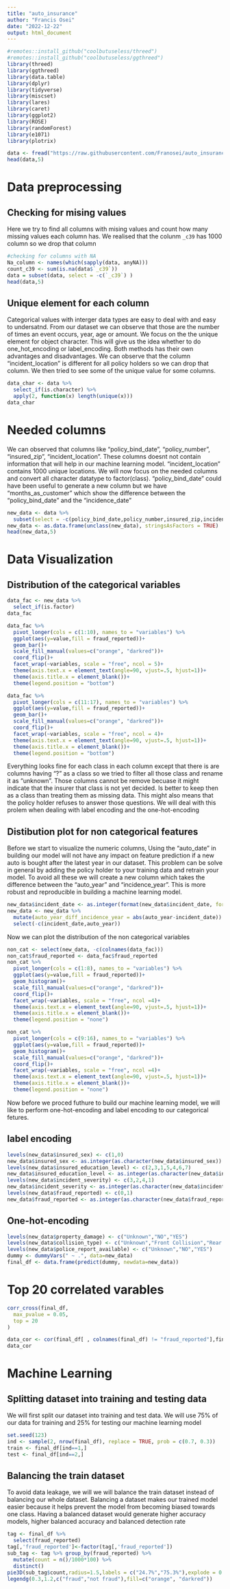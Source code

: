 ```yaml
---
title: "auto_insurance"
author: "Francis Osei"
date: "2022-12-22"
output: html_document
---
```


```r
#remotes::install_github("coolbutuseless/threed")
#remotes::install_github("coolbutuseless/ggthreed")
library(threed)
library(ggthreed)
library(data.table)
library(dplyr)
library(tidyverse)
library(miscset)
library(lares)
library(caret)
library(ggplot2)
library(ROSE)
library(randomForest)
library(e1071)
library(plotrix)
```

```r
data <- fread("https://raw.githubusercontent.com/Franosei/auto_insurance_fraud_detection/main/insurance_claims.csv")
head(data,5)
```
# Data preprocessing
## Checking for mising values
Here we try to find all columns with mising values and count how many missing values each column has. We realised that the colunm `_c39` has 1000 column so we drop that column


```r
#checking for columns with NA
Na_column <- names(which(sapply(data, anyNA)))
count_c39 <- sum(is.na(data$`_c39`))
data = subset(data, select = -c(`_c39`) )
head(data,5)
```

## Unique element for each column

Categorical values with interger data types are easy to deal with and easy to undersatnd. From our dataset we can observe that those are the number of times an event occurs, year, age or amount. 
We focus on the the unique element for object character. This will give us the idea whether to do one_hot_encoding or label_encoding. Both methods has their own advantages and disadvantages. We can observe that the column "incident_location" is different for all policy holders so we can drop that column. 
We then tried to see some of the unique value for some columns.

```r
data_char <- data %>% 
  select_if(is.character) %>% 
  apply(2, function(x) length(unique(x)))
data_char
```
# Needed columns

We can observed that columns like "policy_bind_date", "policy_number", "insured_zip", "incident_location". These columns doesnt not contain information that will help in our machine learning model. "incident_location" contains 1000 unique locations. We will now focus on the needed columns and convert all character datatype to factor(class). "policy_bind_date" could have been useful to generate a new column but we have "months_as_customer" which show the difference between the "policy_bind_date" and the "incidence_date"

```r
new_data <- data %>% 
  subset(select = -c(policy_bind_date,policy_number,insured_zip,incident_location))
new_data <- as.data.frame(unclass(new_data), stringsAsFactors = TRUE)
head(new_data,5)
```
# Data Visualization
## Distribution of the categorical variables


```r
data_fac <- new_data %>% 
  select_if(is.factor)
data_fac
```

```r
data_fac %>% 
  pivot_longer(cols = c(1:10), names_to = "variables") %>% 
  ggplot(aes(y=value,fill = fraud_reported))+
  geom_bar()+
  scale_fill_manual(values=c("orange", "darkred"))+
  coord_flip()+
  facet_wrap(~variables, scale = "free", ncol = 5)+
  theme(axis.text.x = element_text(angle=90, vjust=.5, hjust=1))+
  theme(axis.title.x = element_blank())+
  theme(legend.position = "bottom")
```
```r
data_fac %>% 
  pivot_longer(cols = c(11:17), names_to = "variables") %>% 
  ggplot(aes(y=value,fill = fraud_reported))+
  geom_bar()+
  scale_fill_manual(values=c("orange", "darkred"))+
  coord_flip()+
  facet_wrap(~variables, scale = "free", ncol = 4)+
  theme(axis.text.x = element_text(angle=90, vjust=.5, hjust=1))+
  theme(axis.title.x = element_blank())+
  theme(legend.position = "bottom")
```
Everything looks fine for each class in each column except that there is are columns having "?" as a class so we tried to filter all those class and rename it as "unknown". Those columns cannot be remove becuase it might indicate that the insurer that class is not yet decided. Is better to keep then as a class than treating them as missing data. This might also means that the policy holder refuses to answer those questions. We will deal with this prolem when dealing with label encoding and the one-hot-encoding

## Distibution plot for non categorical features

Before we start to visualize the numeric columns, Using the "auto_date" in building our model will not have any impact on feature prediction if a new auto is bought after the latest year in our dataset. This problem can be solve in general by adding the policy holder to your training data and retrain your model. To avoid all these we will create a new column which takes the difference between the "auto_year" and "incidence_year". This is more robust and reproducible in building a machine learning model.

```r
new_data$incident_date <- as.integer(format(new_data$incident_date, format="%Y"))
new_data <- new_data %>% 
  mutate(auto_year_diff_incidence_year = abs(auto_year-incident_date)) %>% 
  select(-c(incident_date,auto_year))
```

Now we can plot the distribution of the non categorical variables

```r
non_cat <- select(new_data, -c(colnames(data_fac)))
non_cat$fraud_reported <- data_fac$fraud_reported
non_cat %>% 
  pivot_longer(cols = c(1:8), names_to = "variables") %>% 
  ggplot(aes(y=value,fill = fraud_reported))+
  geom_histogram()+
  scale_fill_manual(values=c("orange", "darkred"))+
  coord_flip()+
  facet_wrap(~variables, scale = "free", ncol =4)+
  theme(axis.text.x = element_text(angle=90, vjust=.5, hjust=1))+
  theme(axis.title.x = element_blank())+
  theme(legend.position = "none")
```

```r
non_cat %>% 
  pivot_longer(cols = c(9:16), names_to = "variables") %>% 
  ggplot(aes(y=value,fill = fraud_reported))+
  geom_histogram()+
  scale_fill_manual(values=c("orange", "darkred"))+
  coord_flip()+
  facet_wrap(~variables, scale = "free", ncol =4)+
  theme(axis.text.x = element_text(angle=90, vjust=.5, hjust=1))+
  theme(axis.title.x = element_blank())+
  theme(legend.position = "none")
```
Now before we proced futhure to build our machine learning model, we will like to perform one-hot-encoding and label encoding to our categorical fetures.

## label encoding

```r
levels(new_data$insured_sex) <- c(1,0)
new_data$insured_sex <- as.integer(as.character(new_data$insured_sex))
levels(new_data$insured_education_level) <- c(2,3,1,5,4,6,7)
new_data$insured_education_level <- as.integer(as.character(new_data$insured_education_level))
levels(new_data$incident_severity) <- c(3,2,4,1)
new_data$incident_severity <- as.integer(as.character(new_data$incident_severity))
levels(new_data$fraud_reported) <- c(0,1)
new_data$fraud_reported <- as.integer(as.character(new_data$fraud_reported))
```

## One-hot-encoding
```r
levels(new_data$property_damage) <- c("Unknown","NO","YES")
levels(new_data$collision_type) <- c("Unknown","Front Collision","Rear Collision","Side Collision")
levels(new_data$police_report_available) <- c("Unknown","NO","YES")
dummy <- dummyVars(" ~ .", data=new_data)
final_df <- data.frame(predict(dummy, newdata=new_data))
```

# Top 20 correlated varables 

```r
corr_cross(final_df,
  max_pvalue = 0.05,
  top = 20
)
```

```r
data_cor <- cor(final_df[ , colnames(final_df) != "fraud_reported"],final_df$fraud_reported)
data_cor     
```
# Machine Learning
##  Splitting dataset into training and testing data
 
We will first split our dataset into training and test data. We will use 75\% of our data for training and 25\% for testing our machine learning model
```r
set.seed(123)
ind <- sample(2, nrow(final_df), replace = TRUE, prob = c(0.7, 0.3))
train <- final_df[ind==1,]
test <- final_df[ind==2,]
```


## Balancing the train dataset
To avoid data leakage, we will we will balance the train dataset instead of balancing our whole dataset. Balancing a dataset makes our trained model easier because it helps prevent the model from becoming biased towards one class. Having a balanced dataset would generate higher accuracy models, higher balanced accuracy and balanced detection rate 

```r
tag <- final_df %>% 
  select(fraud_reported)
tag[,'fraud_reported']<-factor(tag[,'fraud_reported'])
sub_tag <- tag %>% group_by(fraud_reported) %>% 
  mutate(count = n()/1000*100) %>% 
  distinct() 
pie3D(sub_tag$count,radius=1.5,labels = c("24.7%","75.3%"),explode = 0.1, col=c("orange", "darkred"))
legendg(0.3,1.2,c("fraud","not fraud"),fill=c("orange", "darkred"))
```

